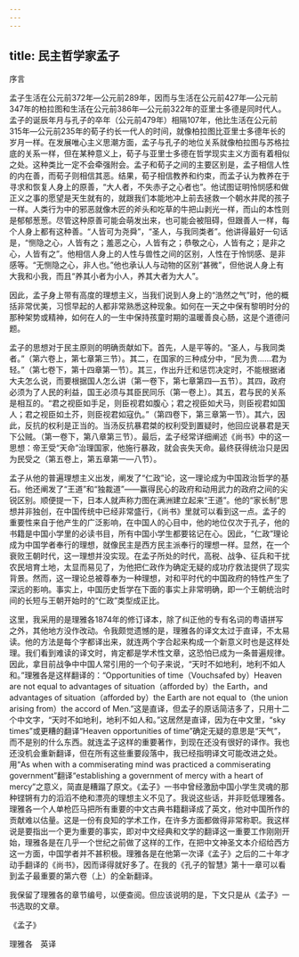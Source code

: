 ```yaml
---
---
---
```

title: 民主哲学家孟子
---




序言


孟子生活在公元前372年—公元前289年，因而与生活在公元前427年—公元前347年的柏拉图和生活在公元前386年—公元前322年的亚里士多德是同时代人。孟子的诞辰年月与孔子的卒年（公元前479年）相隔107年，他比生活在公元前315年—公元前235年的荀子约长一代人的时间，就像柏拉图比亚里士多德年长的岁月一样。在发展唯心主义思潮方面，孟子与孔子的地位关系就像柏拉图与苏格拉底的关系一样，但在某种意义上，荀子与亚里士多德在哲学现实主义方面有着相似之处。这种类比一定不会牵强附会。孟子和荀子之间的主要区别是，孟子相信人性的内在善，而荀子则相信其恶。结果，荀子相信教养和约束，而孟子认为教养在于寻求和恢复人身上的原善，“大人者，不失赤子之心者也”。他试图证明怜悯感和做正义之事的愿望是天生就有的，就跟我们本能地冲上前去拯救一个朝水井爬的孩子一样。人类行为中的邪恶就像木匠的斧头和吃草的牛把山剥光一样，而山的本性则是郁郁葱葱。尽管这种原善可能会萌发出来，也可能会被阻碍，但跟善人一样，每个人身上都有这种善。“人皆可为尧舜”，“圣人，与我同类者”。他讲得最好一句话是，“恻隐之心，人皆有之；羞恶之心，人皆有之；恭敬之心，人皆有之；是非之心，人皆有之”。他相信人身上的人性与兽性之间的区别，人性在于怜悯感、是非感等。“无恻隐之心，非人也。”他也承认人与动物的区别“甚微”，但他说人身上有大我和小我，而且“养其小者为小人，养其大者为大人”。

因此，孟子身上带有高度的理想主义，当我们说到人身上的“浩然之气”时，他的概括非常优美，习惯早起的人都非常熟悉这种现象。如何在一天之中保有黎明时分的那种架势或精神，如何在人的一生中保持孩童时期的温暖善良心肠，这是个道德问题。

孟子的思想对于民主原则的明确贡献如下。首先，人是平等的。“圣人，与我同类者。”（第六卷上，第七章第三节）。其二，在国家的三种成分中，“民为贵……君为轻。”（第七卷下，第十四章第一节）。其三，作出升迁和惩罚决定时，不能根据诸大夫怎么说，而要根据国人怎么讲（第一卷下，第七章第四—五节）。其四，政府必须为了人民的利益，国王必须与其臣民同乐（第一卷上）。其五，君与民的关系是相互的。“君之视臣如手足，则臣视君如腹心；君之视臣如犬马，则臣视君如国人；君之视臣如土芥，则臣视君如寇仇。”（第四卷下，第三章第一节）。其六，因此，反抗的权利是正当的。当汤反抗暴君桀的权利受到置疑时，他回应说暴君是天下公贼。（第一卷下，第八章第三节）。最后，孟子经常详细阐述《尚书》中的这一思想：帝王受“天命”治理国家，他施行暴政，就会丧失天命。最终获得统治只是因为民受之（第五卷上，第五章第一—八节）。

孟子从他的普遍理想主义出发，阐发了“仁政”论，这一理论成为中国政治哲学的基石。他还阐发了“王道”和“独裁道”——赢得民心的政府和动用武力的政府之间的尖锐区别。顺便提一下，日本人就声称力图在满洲建立起来“王道”。他的“家长制”思想并非独创，在中国传统中已经非常盛行，《尚书》里就可以看到这一点。孟子的重要性来自于他产生的广泛影响，在中国人的心目中，他的地位仅次于孔子，他的书籍是中国小学里的必读书目，所有中国小学生都要铭记在心。因此，“仁政”理论成为中国学者奉行的理想，就像民主是西方民主派奉行的理想一样。显然，在一个衰败王朝时代，这一理想并没实现。在孟子所处的时代，高税、战争、征兵和干扰农民培育土地，太显而易见了，为他把仁政作为确定无疑的成功疗救法提供了现实背景。然而，这一理论总被尊奉为一种理想，对和平时代的中国政府的特性产生了深远的影响。事实上，中国历史哲学在下面的事实上非常明确，即一个王朝统治时间的长短与王朝开始时的“仁政”类型成正比。

这里，我采用的是理雅各1874年的修订译本，除了纠正他的专有名词的粤语拼写之外，其他地方没作改动。令我颇觉遗憾的是，理雅各的译文太过于直译，不太易读。他的方法是每个字都译出来，就连两个字合起来构成一个新意义时也是这样处理。我们看到难读的译文时，肯定都是学术性文章，这恐怕已成为一条普遍规律。因此，拿目前战争中中国人常引用的一个句子来说，“天时不如地利，地利不如人和。”理雅各是这样翻译的：“Opportunities of time（Vouchsafed by）Heaven are not equal to advantages of situation（afforded by）the Earth，and advantages of situation（afforded by）the Earth are not equal to（the union arising from）the accord of Men.”这是直译，但孟子的原话简洁多了，只用十二个中文字，“天时不如地利，地利不如人和。”这居然是直译，因为在中文里，“sky times”或更糟的翻译“Heaven opportunities of time”确定无疑的意思是“天气”，而不是别的什么东西。就连孟子这样的重要著作，到现在还没有很好的译作。我也还没机会重新翻译，但在所有这些重要段落中，我已经指明译文可能改进之处。用“As when with a commiserating mind was practiced a commiserating government”翻译“establishing a government of mercy with a heart of mercy”之意义，简直是糟蹋了原文。《孟子》一书中曾经激励中国小学生灵魂的那种铿锵有力的滔滔不绝和漂亮的理想主义不见了。我说这些话，并非贬低理雅各。理雅各一个人单枪匹马把所有重要的中文古典书籍翻译成了英文，他对中国所作的贡献难以估量。这是一份有良知的学术工作，在许多方面都做得非常称职。我这样说是要指出一个更为重要的事实，即对中文经典和文学的翻译这一重要工作刚刚开始，理雅各是在几乎一个世纪之前做了这样的工作，在把中文神圣文本介绍给西方这一方面，中国学者并不甚积极。理雅各是在他第一次译《孟子》之后的二十年才动手翻译的《尚书》，因而译得就好多了。在我的《孔子的智慧》第十一章可以看到孟子最重要的第六卷（上）的全新翻译。

我保留了理雅各的章节编号，以便查阅。但应该说明的是，下文只是从《孟子》一书选取的文章。





《孟子》


理雅各　英译